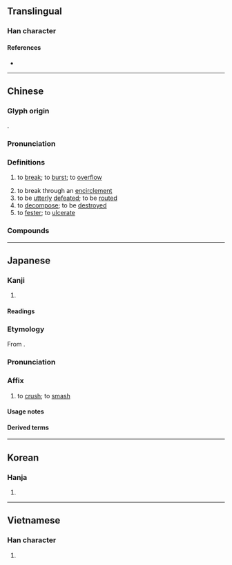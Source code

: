 {{also|溃}}
{{character info/new}}
==Translingual==

===Han character===
{{Han char|rn=85|rad=水|as=12|sn=15|four=35186|canj=ELMC|ids=⿰氵貴}}

====References====
* {{Han ref|kx=0650.230|dkj=18281|dj=1061.040|hdz=31741.020|uh=6F70|ud=28528|bh=BCEC|bd=48364}}

----

==Chinese==
{{zh-forms|s=溃}}

===Glyph origin===
{{Han etym}}
{{Han compound|水|alt1=氵|貴|ls=psc|c1=s|c2=p}}.

===Pronunciation===
{{zh-pron
|m=kuì,huì
|c=kui2
|h=pfs=
|md=
|mn=khùi/qz,xm,zz:hōe
|mn_note=khùi - vernacular (俗); hōe - literary
|w=3gue
|mc=y
|oc=y
|cat=v
}}

===Definitions===
{{zh-hanzi}}

# {{lb|zh|of a dike or dam}} to [[break]]; to [[burst]]; to [[overflow]]
# to break through an [[encirclement]]
# to be [[utterly]] [[defeated]]; to be [[routed]]
# to [[decompose]]; to be [[destroy]]ed
# to [[fester]]; to [[ulcerate]]

===Compounds===
{{zh-der|不戰而潰|奔潰|崩潰|一觸即潰|決癰潰疽|潰滅|望風而潰|潰盟|潰逃|潰散|潰決|潰爛|潰癰|潰瘍|潰不成軍|擊潰|潰潰|潰敗|潰圍|潰亂|隄潰蟻孔|鳥驚魚潰|鳥散魚潰|魚潰鳥散|群蟻潰堤|蟻潰|胃潰瘍}}

----

==Japanese==

===Kanji===
{{ja-kanji|grade=c|rs=水12}}

# {{rfdef|ja|sort=水12}}

====Readings====
{{ja-readings
|goon=え
|kanon=かい
|kun=つぶ-す, つぶ-れる, つい-える
}}

===Etymology===
{{ja-kanjitab|かい|yomi=kanon}}

From {{der|ja|ltc|sort=かい|-}} {{ltc-l|潰}}.

===Pronunciation===
{{ja-pron|かい|yomi=kanon}}

===Affix===
{{ja-pos|affix|かい}}

# to [[crush]]; to [[smash]]

====Usage notes====
{{ja-toyo-depre|壊}}

====Derived terms====
{{col3-u|ja|title=Not replaced by {{l|ja|壊}} in modern orthography
|{{ja-r|潰瘍|かいよう|[[ulcer]]}}
}}

{{col3-u|ja|title=Replaced by {{l|ja|壊}} in modern orthography
|{{ja-r|潰走|かいそう}}
|{{ja-r|潰崩|かいほう}}
|{{ja-r|潰滅|かいめつ}}
|{{ja-r|潰乱|かいらん}}
|{{ja-r|圧潰|あっかい}}
|{{ja-r|決潰|けっかい}}
|{{ja-r|全潰|ぜんかい}}
|{{ja-r|倒潰|とうかい}}
|{{ja-r|崩潰|ほうかい}}
}}

----

==Korean==

===Hanja===
{{ko-hanja|hangeul=궤|eumhun=|rv=gwe|mr=kwe|y=kwey}}

# {{rfdef|ko|sort=水12}}

----

==Vietnamese==

===Han character===
{{vi-hantu|[[hói]], [[hòi]], [[hội]]|rs=水12}}

# {{rfdef|vi}}
